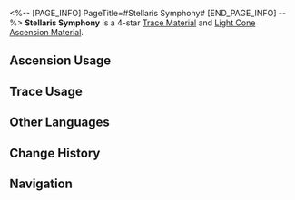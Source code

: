<%-- [PAGE_INFO]
PageTitle=#Stellaris Symphony#
[END_PAGE_INFO] --%>
{{Item Infobox
|id          = 110163
|image       = Item Stellaris Symphony.png
|type        = Trace Material
|type2       = Light Cone Ascension Material
|invCategory = Upgrade Materials
|rarity      = 4
|effect      = A music box with complex structures made by an unknown person. Used to level up Traces significantly for {{Color|h|Harmony}} characters.
|description = It plays a powerful cosmic symphony.
|source1     = [[Calyx (Robot Settlement)]]
|source2     = [[Omni-Synthesizer]] &mdash; Material Synthesis
|source3     = [[Omni-Synthesizer]] &mdash; Material Exchange
}}
{{Description|''"Some astronomers believe that the revolutions of the heavenly spheres work the same as complex mechanical structures. The crystal clear and pleasant notes emitted during the movements of the stars are known as the 'Harmony of the Heavenly Spheres.'"''}}
'''Stellaris Symphony''' is a 4-star [[Trace Material]] and [[Light Cone Ascension Material]].

==Ascension Usage==
{{Ascension Usage}}

==Trace Usage==
{{Trace Usage}}

==Other Languages==
{{Other Languages
|en   = Stellaris Symphony
|zhs  = 群星乐章
|zht  = 群星樂章
|ja   = 群星の楽章
|ko   = 별들의 악장
|es   = Opus Stellaris
|fr   = Symphonie de stellaris
|ru   = Симфония созвездий
|th   = Stellaris Symphony
|vi   = Chương Nhạc Chòm Sao
|de   = Opus Stellaris
|id   = Stellaris Symphony
|pt   = Sinfonia Stellaris
}}

==Change History==
{{Change History|1.0}}

==Navigation==
{{Upgrade Material Navbox}}